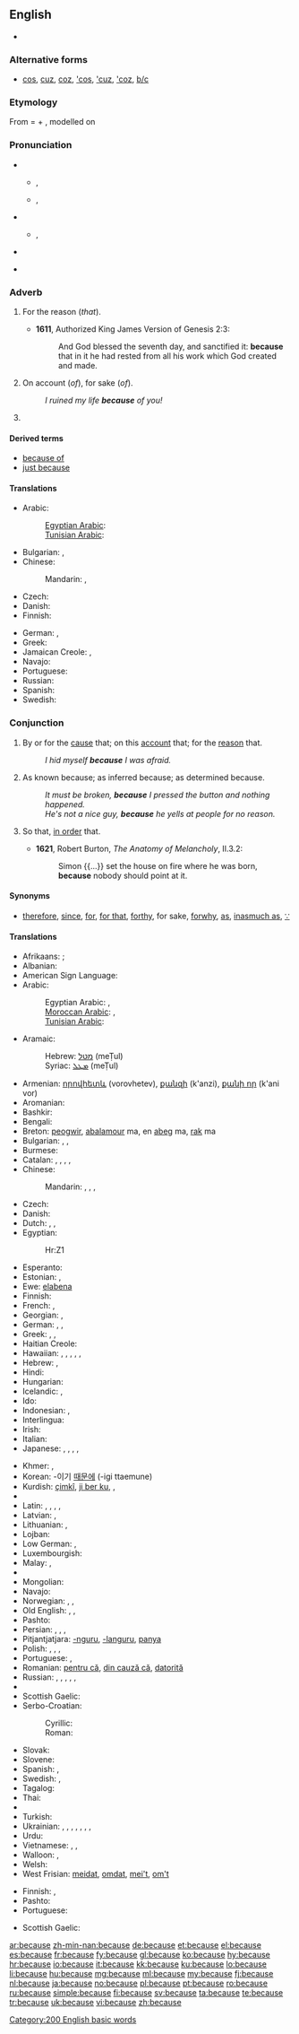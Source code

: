 ==English==
{{wikipedia}}

* {{rank|between|face|tell|175|because|few|whom|love}}

===Alternative forms===
* [[cos]], [[cuz]], [[coz]], [['cos]], [['cuz]], [['coz]], [[b/c]]

===Etymology===
From {{etyl|enm}} {{term|bi cause|lang=enm}} = {{term|bi|lang=enm||by}} + {{term|cause|lang=enm}}, modelled on {{etyl|fro}} {{term|par cause|lang=fro}}

===Pronunciation===
* {{qualifier|stressed}}
** {{a|UK}} {{IPA|/bɪˈkɒz/}}, {{X-SAMPA|/bI"kQz/}}
** {{a|US}} {{IPA|/bi:ˈkɔz/|/bi:ˈkʌz/}}, {{X-SAMPA|/bI"kOz/|/bI"kVz/}}
* {{qualifier|unstressed}}
** {{IPA|/bɪkəz/}}, {{X-SAMPA|/bIk@z/}}
* {{audio|en-us-because.ogg|Audio (US)}}
*: {{rhymes|ɒz}}
* {{hyphenation|be|cause}}

===Adverb===
{{en-adv|-}}

# {{archaic}} For the reason (''that'').
#* '''1611''', Authorized King James Version of Genesis 2:3:
#*: And God blessed the seventh day, and sanctified it: '''because''' that in it he had rested from all his work which God created and made.
# On account (''of''), for sake (''of'').
#: ''I ruined my life '''because''' of you!''
# {{non-gloss definition|Used alone to refuse to provide a full answer a question begun with "why", often taken as an ellipsis of "'''Because''' I said so".}}

====Derived terms====
* [[because of]]
* [[just because]]

====Translations====
{{trans-top|on account}}
* Arabic: {{t|ar|بسبب|tr=bisabab|sc=Arab}}
*: [[Egyptian Arabic]]: {{tø|arz|عشان|tr=ʕaʃān|sc=Arab}}
*: [[Tunisian Arabic]]: {{tø|aeb|في جرة|alt=فِي جُرّةْ|tr=fī jurrit|sc=Arab}}
* Bulgarian: {{t|bg|защото}}, {{t|bg|поради}}
* Chinese:
*: Mandarin: {{t-|cmn|因為|sc=Hani}}, {{t-|cmn|因为|tr=yīnwèi|sc=Hani}}
* Czech: {{t+|cs|kvůli}}
* Danish: {{t+|da|fordi}}
* Finnish: {{t+|fi|takia}}
{{trans-mid}}
* German: {{t+|de|weil}}, {{t+|de|denn}}
* Greek: {{t|el|εξαιτίας}}
* Jamaican Creole: {{tø|jam|bikaaz}},  {{tø|jam|bikaazn}}
* Navajo: {{tø|nv|háálá}}
* Portuguese: {{t+|pt|porque}}
* Russian: {{t+|ru|из-за|tr=iz-za}}
* Spanish: {{t+|es|porque}}
* Swedish: {{t+|sv|på grund av}}
{{trans-bottom}}

===Conjunction===
{{en-con}}

# By or for the [[cause]] that; on this [[account]] that; for the [[reason]] that.
#: ''I hid myself '''because''' I was afraid.''
# As known because; as inferred because; as determined because.
#: ''It must be broken, '''because''' I pressed the button and nothing happened.''
#: ''He's not a nice guy, '''because''' he yells at people for no reason.''
# {{obsolete}} So that, [[in order]] that. {{defdate|15th-17th c.}}
#* '''1621''', Robert Burton, ''The Anatomy of Melancholy'', II.3.2:
#*: Simon {{...}} set the house on fire where he was born, '''because''' nobody should point at it.

====Synonyms====
* {{sense|for the reason that}} [[therefore]], [[since]], [[for]], [[for that]], [[forthy]], for sake, [[forwhy]], [[as]], [[inasmuch as]], [[∵]] {{qualifier|mathematics symbol}}

====Translations====
{{trans-top|by or for the cause that; on this account that; for the reason that}}
* Afrikaans: {{t-|af|omdat|xs=Afrikaans}}; {{t|af|aangesien|xs=Afrikaans}}
* Albanian: {{t-|sq|sepse|xs=Albanian}}
* American Sign Language: {{tø|ase|OpenB@Sfhead Y@FromSfhead}}
* Arabic: {{t|ar|لأن|tr=li'ánna}}
*: Egyptian Arabic: {{tø|arz|علشان|tr=`alashaan|sc=Arab}}, {{tø|arz|عشان|tr=`ashaan|sc=Arab}}
*: [[Moroccan Arabic]]: {{tø|ary|حيت|tr=Hit}}, {{tø|ary|على حقّاش|tr=`ela Heqqach}}
*: [[Tunisian Arabic]]: {{tø|aeb|على خاطر|alt=عْلَى خَاطِرْ|tr=ʿlā ḫāṭir|sc=Arab}}
* Aramaic:
*: Hebrew: [[מטל]] (meṬul)
*: Syriac: [[ܡܛܠ]] (meṬul)
* Armenian: [[որովհետև]] (vorovhetev), [[քանզի]] (k'anzi), [[քանի որ]] (k'ani vor)
* Aromanian: {{tø|rup|cã}}
* Bashkir: {{t+|ba|сөнки|tr=sönki}}
* Bengali: {{t|bn|কারণ|tr=karôn|sc=Beng}}
* Breton: [[peogwir]], [[abalamour]] ma, en [[abeg]] ma, [[rak]] ma
* Bulgarian: {{t|bg|защото|tr=zaštoto}}, {{t|bg|тъй като|tr=tǎj kato}}, {{t|bg|понеже|tr=poneže}}
* Burmese: {{t|my|လို့|tr=lo.|sc=Mymr}}
* Catalan: {{t+|ca|perquè}}, {{t|ca|ja que}}, {{t+|ca|car}}, {{t|ca|puix}}, {{t|ca|puix que}}
* Chinese:
*: Mandarin: {{t-|cmn|因為|sc=Hani}}, {{t-|cmn|因为|tr=yīnwèi|sc=Hani}}, {{qualifier|more formal}} {{t-|cmn|由於|sc=Hani}}, {{t-|cmn|由于|tr=yóuyú|sc=Hani}}
* Czech: {{t+|cs|protože}}
* Danish: {{t+|da|fordi}}
* Dutch: {{t+|nl|omdat}}, {{t+|nl|aangezien}}, {{t+|nl|daar}} {{qualifier|formal}}
* Egyptian: {{tø|egy|ḥr|xs=Egyptian}}
*: <hiero>Hr:Z1</hiero>
* Esperanto: {{t-|eo|ĉar|xs=Esperanto}}
* Estonian: {{t+|et|kuna}}, {{t|et|seepärast}}
* Ewe: [[elabena]]
* Finnish: {{t+|fi|koska}}
* French: {{t+|fr|parce que}}, {{t+|fr|car}}
* Georgian: {{t|ka|იმიტომ რომ|tr=imitom rom|sc=Geor|xs=Georgian}}, {{t|ka|რადგანაც|tr=radganac'|sc=Geor|xs=Georgian}}
* German: {{t+|de|weil}}, {{t+|de|denn}}, {{t+|de|da}}
* Greek: {{t+|el|διότι|tr=dióti}}, {{t+|el|επειδή|tr=epeidí}}, {{t+|el|γιατί|tr=yiatí}}
* Haitian Creole: {{tø|ht|paske}}
* Hawaiian: {{tø|haw|no}},  {{tø|haw|no ka mea}},  {{tø|haw|ma}},  {{tø|haw|i}},  {{tø|haw|ma o}},  {{tø|haw|muli}}
* Hebrew: {{t|he|כי|tr=kí}}, {{t|he|בגלל|tr=biglál}}
* Hindi: {{t|hi|क्योंकि|tr=kyoṅki|sc=Deva}}
* Hungarian: {{t+|hu|mert}}
* Icelandic: {{t|is|vegna þess}}, {{t+|is|af því að}}
* Ido: {{t+|io|pro ke|xs=Ido}}
* Indonesian: {{t-|id|karena|xs=Indonesian}}, {{t-|id|sebab|xs=Indonesian}}
* Interlingua: {{t-|ia|proque|xs=Interlingua}}
* Irish: {{t|ga|mar gheall ar}}
* Italian: {{t+|it|perché}}
* Japanese: {{t-|ja|なぜなら|tr=názenara}}, {{t-|ja|だって|tr=datte}},  {{qualifier|...}} {{t+|ja|から|tr=kara}},  {{t-|ja|ので|tr=node}}, {{t|ja|ために|tr=tameni|sc=Jpan}}
{{trans-mid}}
* Khmer: {{t-|km|ព្រោះ|tr=bprūah|sc=Khmr|xs=Khmer}},  {{t-|km|ពីព្រោះ|tr=bpi-bprūah|sc=Khmr|xs=Khmer}}
* Korean: -이기 [[때문에]] (-igi ttaemune)
* Kurdish: [[çimkî]], [[ji ber ku]], {{ku-Arab|[[بۆ ئه‌وه‌]]}}, {{ku-Arab|[[چونکه‌]]}}
* {{trreq|lo}}
* Latin: {{t+|la|quia}}, {{t+|la|quod}}, {{t+|la|quoniam}}, {{t+|la|cum}}, {{t-|la|propter}}
* Latvian: {{t-|lv|tāpēc ka|xs=Latvian}}, {{t|lv|jo}}
* Lithuanian: {{t-|lt|nes|xs=Lithuanian}},  {{t|lt|todėl, kad|xs=Lithuanian}}
* Lojban: {{t|jbo|ri'a}}
* Low German: {{t|nds|ümdat|xs=Low German}},  {{t|nds|dor|xs=Low German}}
* Luxembourgish: {{t|lb|well}}
* Malay: {{t-|ms|karena|xs=Malay}}, {{t+|ms|sebab|xs=Malay}}
* {{trreq|mi}}
* Mongolian: {{t|mn|ягаад гэвэл|tr=yagaad gevel|sc=Cyrl|xs=Mongolian}}
* Navajo: {{tø|nv|háálá}}
* Norwegian: {{t+|no|fordi}}, {{t-|no|ettersom}}, {{t-|no|det kommer av}}
* Old English: {{t-|ang|þæs|xs=Old English}}, {{t-|ang|þæs þe|xs=Old English}}, {{t|ang|forþon þe|xs=Old English}}
* Pashto: {{t|ps|ځکه چې|tr=źëka če}}
* Persian: {{t|fa|زیرا|tr=zirâ|xs=Persian}}, {{t|fa|چونکه|tr=čunke|xs=Persian}}, {{t|fa|چون|tr=čun|sc=fa-Arab}}, {{t|fa|بدلیل|xs=Persian}}
* Pitjantjatjara: [[-nguru]], [[-languru]], [[panya]]
* Polish: {{t+|pl|bo}}, {{t+|pl|ponieważ}}, {{t|pl|dlatego że}}, {{t|pl|gdyż}}
* Portuguese: {{t+|pt|porque}}, {{t+|pt|já que}}
* Romanian: [[pentru că]], [[din cauză că]], [[datorită]]
* Russian: {{t+|ru|потому что|tr=potomú što}}, {{t+|ru|так как|tr=ták kak}}, {{t+|ru|поскольку|tr=poskól’ku}}, {{t+|ru|ведь|tr=ved’}}, {{t+|ru|ибо|tr=íbo}}, {{t+|ru|понеже}}
* {{trreq|sa}}
* Scottish Gaelic: {{t|gd|oir}}
* Serbo-Croatian:
*: Cyrillic: {{t-|sh|јер|alt=је̏р}}
*: Roman: {{t-|sh|jer|alt=jȅr}}
* Slovak: {{t|sk|pretože}}
* Slovene: {{t+|sl|ker}}
* Spanish: {{t+|es|porque}}, {{t|es|ya que}}
* Swedish: {{t+|sv|därför att}}, {{t+|sv|eftersom}}
* Tagalog: {{qualifier|literally}} {{t|tl|dahil}}
* Thai: {{t-|th|เพราะ|tr=práw}}
* {{trreq|bo}}
* Turkish: {{t+|tr|çünkü}}
* Ukrainian: {{t+|uk|бо|tr=bo|xs=Ukrainian}}, {{t-|uk|тому|tr=tomu|xs=Ukrainian}}, {{t|uk|тому що|tr=tomu ščo|xs=Ukrainian}}, {{t|uk|так як|tr=tak jak|xs=Ukrainian}}, {{t|uk|оскiльки|tr=oskil’ky|xs=Ukrainian}}, {{t|uk|адже|tr=adže|xs=Ukrainian}}, {{t|uk|внаслiдок|tr=vnaslidok|xs=Ukrainian}}, {{t|uk|унаслiдок|tr=unaslidok|xs=Ukrainian}}
* Urdu: {{t|ur|کیونکہ|tr=kyoṅki|sc=ur-Arab}}
* Vietnamese: {{t|vi|tại vì|xs=Vietnamese}}, {{t+|vi|vì|xs=Vietnamese}}, {{t|vi|bởi vì|xs=Vietnamese}}
* Walloon: {{t|wa|paski}}, {{t|wa|ca}}
* Welsh: {{t|cy|achos}}
* West Frisian: [[meidat]], [[omdat]], [[mei't]], [[om't]]
{{trans-bottom}}

{{trans-top|as known because; as inferred because; as determined because}}
* Finnish: {{t+|fi|koska}}, {{t+|fi|sillä}}
* Pashto: {{t|ps|ځکه چې|tr=źëka če}}
* Portuguese: {{t|pt|porque}}
{{trans-mid}}
* Scottish Gaelic: {{t|gd|oir}}
{{trans-bottom}}

[[Category:200 English basic words]]

[[ar:because]]
[[zh-min-nan:because]]
[[de:because]]
[[et:because]]
[[el:because]]
[[es:because]]
[[fr:because]]
[[fy:because]]
[[gl:because]]
[[ko:because]]
[[hy:because]]
[[hr:because]]
[[io:because]]
[[it:because]]
[[kk:because]]
[[ku:because]]
[[lo:because]]
[[li:because]]
[[hu:because]]
[[mg:because]]
[[ml:because]]
[[my:because]]
[[fj:because]]
[[nl:because]]
[[ja:because]]
[[no:because]]
[[pl:because]]
[[pt:because]]
[[ro:because]]
[[ru:because]]
[[simple:because]]
[[fi:because]]
[[sv:because]]
[[ta:because]]
[[te:because]]
[[tr:because]]
[[uk:because]]
[[vi:because]]
[[zh:because]]